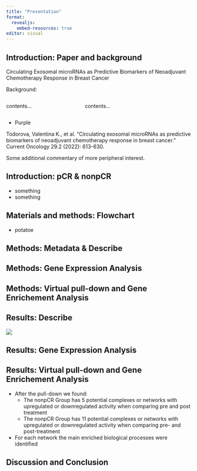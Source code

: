```yaml
---
title: "Presentation"
format:
  revealjs:
    embed-resources: true
editor: visual
---
```


## Introduction: Paper and background

Circulating Exosomal microRNAs as Predictive Biomarkers of Neoadjuvant Chemotherapy Response in Breast Cancer

Background:

::: columns
::: {.column width="40%"}
contents...
:::

::: {.column width="60%"}
contents...
:::
:::

-   Purple

::: footer
Todorova, Valentina K., et al. "Circulating exosomal microRNAs as predictive biomarkers of neoadjuvant chemotherapy response in breast cancer." Current Oncology 29.2 (2022): 613-630.
:::

::: aside
Some additional commentary of more peripheral interest.
:::

## Introduction: pCR & nonpCR

-   something
-   something

## Materials and methods: Flowchart

-   potatoe

## Methods: Metadata & Describe

## Methods: Gene Expression Analysis

## Methods: Virtual pull-down and Gene Enrichement Analysis

## Results: Describe

![](../results/figure_05.jpg)

## Results: Gene Expression Analysis

## Results: Virtual pull-down and Gene Enrichement Analysis

-   After the pull-down we found:
    -   The nonpCR Group has 5 potential complexes or networks with upregulated or downregulated activity when comparing pre and post treatment
    -   The nonpCR Group has 11 potential complexes or networks with upregulated or downregulated activity when comparing pre- and post-treatment
-   For each network the main enriched biological processes were identified

## Discussion and Conclusion

